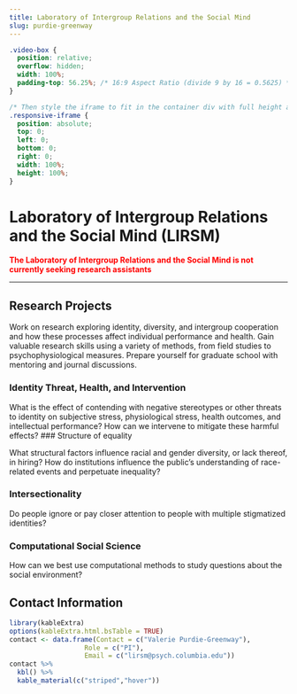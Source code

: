 ```yaml
---
title: Laboratory of Intergroup Relations and the Social Mind
slug: purdie-greenway
---
```


```css
.video-box {
  position: relative;
  overflow: hidden;
  width: 100%;
  padding-top: 56.25%; /* 16:9 Aspect Ratio (divide 9 by 16 = 0.5625) */
}

/* Then style the iframe to fit in the container div with full height and width */
.responsive-iframe {
  position: absolute;
  top: 0;
  left: 0;
  bottom: 0;
  right: 0;
  width: 100%;
  height: 100%;
}
```

# Laboratory of Intergroup Relations and the Social Mind (LIRSM)

<span style="color:red">
**The Laboratory of Intergroup Relations and the Social Mind is not currently seeking research assistants**
</span>

***

## Research Projects

Work on research exploring identity, diversity, and intergroup cooperation and how these processes affect individual performance and health. Gain valuable research skills using a variety of methods, from field studies to psychophysiological measures. Prepare yourself for graduate school with mentoring and journal discussions.
 
### Identity Threat, Health, and Intervention

What is the effect of contending with negative stereotypes or other threats to identity on subjective stress, physiological stress, health outcomes, and intellectual performance? How can we intervene to mitigate these harmful effects?
### Structure of equality

What structural factors influence racial and gender diversity, or lack thereof, in hiring? How do institutions influence the public’s understanding of race-related events and perpetuate inequality?

### Intersectionality

Do people ignore or pay closer attention to people with multiple stigmatized identities?


### Computational Social Science

How can we best use computational methods to study questions about the social environment?


## Contact Information


```r
library(kableExtra)
options(kableExtra.html.bsTable = TRUE)
contact <- data.frame(Contact = c("Valerie Purdie-Greenway"),
                   Role = c("PI"),
                   Email = c("lirsm@psych.columbia.edu"))
contact %>%
  kbl() %>%
  kable_material(c("striped","hover"))
                   
                   
```

